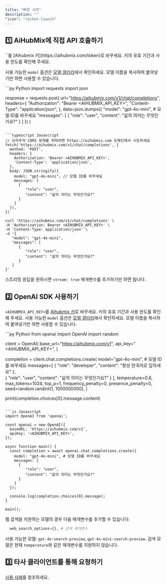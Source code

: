 ```yaml
---
title: "빠른 시작"
description: ""
"icon": "rocket-launch"
---
```


## 1️⃣ AiHubMix에 직접 API 호출하기

<Tip>
`<AIHUBMIX_API_KEY>`를 [Aihubmix 키](https://aihubmix.com/token)로 바꾸세요. 키의 유효 기간과 사용 한도를 확인해 주세요.
</Tip>

사용 가능한 `model` 옵션은 [모델 갤러리](https://aihubmix.com/models)에서 확인하세요. 모델 이름을 복사하여 붙여넣기만 하면 사용할 수 있습니다.

<CodeGroup>
```py Python
import requests
import json

response = requests.post(
  url="https://aihubmix.com/v1/chat/completions",
  headers={
    "Authorization": "Bearer <AIHUBMIX_API_KEY>",
    "Content-Type": "application/json",
  },
  data=json.dumps({
    "model": "gpt-4o-mini", # 모델 ID를 바꾸세요
    "messages": [
      {
        "role": "user",
        "content": "삶의 의미는 무엇인가요?"
      }
    ]
  })
)
```

```typescript Javascript
// 브라우저 CORS 문제를 피하려면 https://aihubmix.com 도메인에서 시도하세요
fetch('https://aihubmix.com/v1/chat/completions', {
  method: 'POST',
  headers: {
    Authorization: 'Bearer <AIHUBMIX_API_KEY>',
    'Content-Type': 'application/json',
  },
  body: JSON.stringify({
    model: "gpt-4o-mini", // 모델 ID를 바꾸세요
    messages: [
      {
         "role": "user",
         "content": "삶의 의미는 무엇인가요?"
      }
    ]
  }),
})
```

```Shell Curl
curl 'https://aihubmix.com/v1/chat/completions' \
-H 'Authorization: Bearer <AIHUBMIX_API_KEY>' \
-H 'Content-Type: application/json' \
-d '{
   "model": "gpt-4o-mini",
   "messages": [
      {
         "role": "user",
         "content": "삶의 의미는 무엇인가요?"
      }
   ]
}'
```
</CodeGroup>

스트리밍 응답을 원하시면 `stream: true` 매개변수를 추가하기만 하면 됩니다.

## 2️⃣ OpenAI SDK 사용하기

`<AIHUBMIX_API_KEY>`를 [Aihubmix 키](https://aihubmix.com/token)로 바꾸세요. 키의 유효 기간과 사용 한도를 확인해 주세요.
사용 가능한 `model` 옵션은 [모델 갤러리](https://aihubmix.com/models)에서 확인하세요. 모델 이름을 복사하여 붙여넣기만 하면 사용할 수 있습니다.

<CodeGroup>
```py Python
from openai import OpenAI
import random

client = OpenAI(
  base_url="https://aihubmix.com/v1",
  api_key="<AIHUBMIX_API_KEY>",
)

completion = client.chat.completions.create(
  model="gpt-4o-mini", # 모델 ID를 바꾸세요
  messages=[
    {
      "role": "developer",
      "content": "항상 한국어로 답하세요"
    },    
    {
      "role": "user",
      "content": "삶의 의미는 무엇인가요?"
    }
  ],
  temperature=0.8,
  max_tokens=1024,
  top_p=1,
  frequency_penalty=0,
  presence_penalty=0,
  seed=random.randint(1, 1000000000),
)

print(completion.choices[0].message.content)
```

```js Javascript
import OpenAI from 'openai';

const openai = new OpenAI({
  baseURL: 'https://aihubmix.com/v1',
  apiKey: '<AIHUBMIX_API_KEY>',
});

async function main() {
  const completion = await openai.chat.completions.create({
    model: "gpt-4o-mini", # 모델 ID를 바꾸세요
    messages: [
      {
         "role": "user",
         "content": "삶의 의미는 무엇인가요?"
      }
    ]
  });

  console.log(completion.choices[0].message);
}

main();
```
</CodeGroup>

웹 검색을 지원하는 모델의 경우 다음 매개변수를 추가할 수 있습니다:
```Python
  web_search_options={}, # 검색 매개변수
```
사용 가능한 모델: `gpt-4o-search-preview`, `gpt-4o-mini-search-preview`.
<Info>
검색 모델은 현재 `temperature`와 같은 매개변수를 지원하지 않습니다.
</Info>

## 3️⃣ 타사 클라이언트를 통해 요청하기

[사용 사례](/en/clients/AnythingLLM)를 참조하세요.